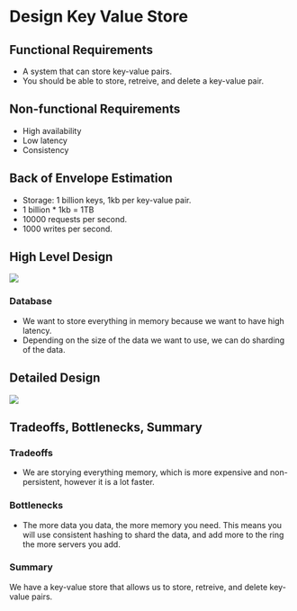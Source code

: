 # Design Key Value Store

## Functional Requirements
- A system that can store key-value pairs. 
- You should be able to store, retreive, and delete a key-value pair. 

## Non-functional Requirements
- High availability
- Low latency
- Consistency 

## Back of Envelope Estimation
- Storage: 1 billion keys, 1kb per key-value pair.
- 1 billion * 1kb = 1TB
- 10000 requests per second.
- 1000 writes per second.

## High Level Design

<img src="/system-design/key-value-highlevel.png"/>

### Database
- We want to store everything in memory because we want to have high latency. 
- Depending on the size of the data we want to use, we can do sharding of the data.

## Detailed Design

<img src="/system-design/key-value-deep-dive.png" />

## Tradeoffs, Bottlenecks, Summary

### Tradeoffs
- We are storying everything memory, which is more expensive and non-persistent, however it is a lot faster.

### Bottlenecks
- The more data you data, the more memory you need. This means you will use consistent hashing to shard the data, and add more to the ring the more servers you add. 

### Summary
We have a key-value store that allows us to store, retreive, and delete key-value pairs.